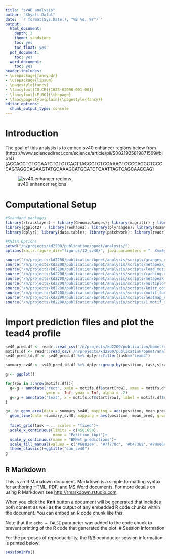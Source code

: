 ```yaml
---
title: "sv40 analysis"
author: "Khyati Dalal"
date: '`r format(Sys.Date(), "%B %d, %Y")`'
output:
  html_document:
    depth: 3
    theme: sandstone
    toc: yes
    toc_float: yes
  pdf_document:
    toc: yes
  word_document:
    toc: yes
header-includes:
- \usepackage{fancyhdr}
- \usepackage{lipsum}
- \pagestyle{fancy}
- \fancyfoot[CO,CE]{1028-02098-001-001}
- \fancyfoot[LE,RO]{\thepage}
- \fancypagestyle{plain}{\pagestyle{fancy}}
editor_options:
  chunk_output_type: console
---
```


# Introduction

The goal of this analysis is to embed sv40 enhancer regions below from (https://www.sciencedirect.com/science/article/pii/S0021925819871569#bib14) [ACCAGCTGTGGAATGTGTGTCAGTTAGGGTGTGGAAAGTCCCCAGGCTCCCCAGTAGGCAGAAGTATGCAAAGCATGCATCTCAATTAGTCAGCAACCAG]

![sv40 enhancer regions](/n/projects/kd2200/publication/bpnet/analysis/figures/12_sv40/Picture1.jpg)

# Computational Setup

```r
#Standard packages
library(rtracklayer) ; library(GenomicRanges); library(magrittr) ; library(Biostrings);library(parallel)
library(ggplot2) ; library(reshape2); library(plyranges); library(Rsamtools);library(BSgenome.Mmusculus.UCSC.mm10)
library(dplyr); library(data.table); library(patchwork); library(readr);library(tidyverse);library(forcats); library(testit);library("TxDb.Mmusculus.UCSC.mm10.knownGene"); library(viridis);library(DECIPHER)

#KNITR Options
setwd("/n/projects/kd2200/publication/bpnet/analysis/")
options(knitr.figure_dir="figures/12_sv40/", java.parameters = "- Xmx6g")

source("/n/projects/kd2200/publication/bpnet/analysis/scripts/granges_common.r")
source("/n/projects/kd2200/publication/bpnet/analysis/scripts/metapeak_common.r")
source("/n/projects/kd2200/publication/bpnet/analysis/scripts/load_motif_instance_from_all_regions.R")
source("/n/projects/kd2200/publication/bpnet/analysis/scripts/caching.r")
source("/n/projects/kd2200/publication/bpnet/analysis/scripts/metapeak_functions.R")
source("/n/projects/kd2200/publication/bpnet/analysis/scripts/multiplot.R")
source("/n/projects/kd2200/publication/bpnet/analysis/scripts/knitr_common.r")
source("/n/projects/kd2200/publication/bpnet/analysis/scripts/motif_functions.R")
source("/n/projects/kd2200/publication/bpnet/analysis/scripts/heatmap_common.r")
source("/n/projects/kd2200/publication/bpnet/analysis/scripts/1.motif_summary/tsc_variables.R")
```




# import prediction files and plot the tead4 profile
```r

sv40_pred.df <- readr::read_csv('/n/projects/kd2200/publication/bpnet/analysis/csv/sv40/predictions_sv40_full.csv')
motifs.df <- readr::read_csv('/n/projects/kd2200/publication/bpnet/analysis/csv/sv40/sv40_motif_coordinates.csv')
sv40_pred_td.df <- sv40_pred.df %>% dplyr::filter(task=="tead4")

summary_sv40 <- sv40_pred_td.df %>% dplyr::group_by(position, task,strand) %>% dplyr::summarise(mean_pred= mean(prediction))

g <- ggplot()

for(row in 1:nrow(motifs.df)){
  g<-g + annotate("rect", xmin = motifs.df$start[row], xmax = motifs.df$end[row],
                  ymin = -Inf, ymax = Inf, alpha = .2)
  g<-g + annotate("text", x = motifs.df$start[row], label = motifs.df$name[row], y = Inf, vjust = 1.5)
}

g<- g+ geom_area(data = summary_sv40, mapping = aes(position, mean_pred, group = strand,fill = task), alpha = .7)+
  geom_line(data =summary_sv40, mapping = aes(position, mean_pred, group = strand,color = task))+                  
  
  facet_grid(task ~ ., scales = "fixed")+
  scale_x_continuous(limits = c(450,650),
                     name = "Position (bp)")+
  scale_y_continuous(name = "BPNet predictions")+
  scale_fill_manual(values = c('#6e828e', '#7f778c', '#b47382','#788e6e', '#968b71', '#96718f'), name = "WT")+
  theme_classic()+ggtitle("can_sv40")
g

```
## R Markdown

This is an R Markdown document. Markdown is a simple formatting syntax for authoring HTML, PDF, and MS Word documents. For more details on using R Markdown see <http://rmarkdown.rstudio.com>.

When you click the **Knit** button a document will be generated that includes both content as well as the output of any embedded R code chunks within the document. You can embed an R code chunk like this:

Note that the `echo = FALSE` parameter was added to the code chunk to prevent printing of the R code that generated the plot.
# Session Information

For the purposes of reproducibility, the R/Bioconductor session information is printed below:

```r
sessionInfo()
```
